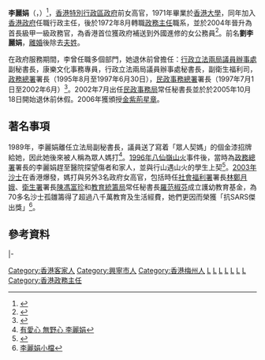 '''李麗娟'''{{GBSHK}}{{OBE}}{{JP}}（{{lang-en|Shelley Lee Lai-kuen}}，{{bd|1949年|6月30日|catIdx=L李}}）<ref>{{Cite web |url=http://www.kui.name/event/2008-07-01/%E6%9D%8E%E9%BA%97%E5%A8%9F%E7%94%9F%E6%97%A5%E5%81%95%E4%BB%94%E5%A5%B3%E9%81%8A%E8%BF%AA%E5%A3%AB%E5%B0%BC_n7950.htm |title=李麗娟生日偕仔女遊迪士尼 |access-date=2014-12-07 |archive-date=2021-01-07 |archive-url=https://web.archive.org/web/20210107001950/https://www.kui.name/event/2008-07-01/%E6%9D%8E%E9%BA%97%E5%A8%9F%E7%94%9F%E6%97%A5%E5%81%95%E4%BB%94%E5%A5%B3%E9%81%8A%E8%BF%AA%E5%A3%AB%E5%B0%BC_n7950.htm |dead-url=no }}</ref>，[[香港特別行政區政府|香港特別行政區政府]]前女高官，1971年畢業於[[香港大學|香港大學]]，同年加入[[香港政府|香港政府]]任職行政主任，後於1972年8月轉職[[政務主任|政務主任]]職系，並於2004年晉升為首長級甲一級政務官，為香港首位獲政府補送到外國進修的女公務員<ref>{{Cite web |url=http://hk.apple.nextmedia.com/supplement/culture/art/20120908/18010471 |title=港英餘業：眾人媽打李麗娟　買餸不論政 |access-date=2014-06-11 |archive-date=2017-03-11 |archive-url=https://web.archive.org/web/20170311000006/http://hk.apple.nextmedia.com/supplement/culture/art/20120908/18010471 |dead-url=no }}</ref>。前名'''劉李麗娟'''，[[離婚|離婚]]後除去[[夫姓|夫姓]]。

在政府服務期間，李曾任職多個部門，她退休前曾擔任：[[行政立法兩局議員辦事處|行政立法兩局議員辦事處]]副秘書長，康樂文化事務專員，行政立法兩局議員辦事處秘書長，副衛生福利司，[[政務總署|政務總署]]署長（1995年8月至1997年6月30日），[[民政事務總署|民政事務總署]]署長（1997年7月1日至2002年6月）<ref>{{Cite web |url=http://www.info.gov.hk/gia/general/200509/06/P200509060170.htm |title=梁寶榮和李麗娟退休 |access-date=2014-06-11 |archive-date=2016-03-04 |archive-url=https://web.archive.org/web/20160304200058/http://www.info.gov.hk/gia/general/200509/06/P200509060170.htm |dead-url=no }}</ref>。2002年7月出任[[民政事務局|民政事務局]]常任秘書長並於於2005年10月18日開始退休前休假。2006年獲頒授[[金紫荊星章|金紫荊星章]]。

==著名事項==
1989年，李麗娟離任立法局副秘書長，議員送了寫着「眾人契媽」的個金漆招牌給她，因此她後來被人稱為眾人媽打<ref>[http://www.eastweek.com.hk/index.php?link=content_detail&article_id=2991 有愛心 無野心 李麗娟]</ref>。[[1996年八仙嶺山火|1996年八仙嶺山火]]事件後，當時為[[政務總署|政務總署]]署長的李麗娟趕至醫院探望傷者和家人，並與行山遇山火的學生上契<ref>{{Cite web |url=http://paper.wenweipo.com/2006/06/07/MR0606070001.htm |title=李麗娟醉心公益退而不休 |access-date=2010-01-26 |archive-date=2020-11-16 |archive-url=https://web.archive.org/web/20201116171028/http://paper.wenweipo.com/2006/06/07/MR0606070001.htm |dead-url=no }}</ref>。[[SARS事件|2003年沙士]]在香港爆發，媽打與另外3名政府女高官，包括時任[[社會福利署|社會福利署]]署長[[林鄭月娥|林鄭月娥]]、[[衛生署|衛生署]]署長[[陳馮富珍|陳馮富珍]]和[[教育統籌局|教育統籌局]]常任秘書長[[羅范椒芬|羅范椒芬]]成立護幼教育基金，為70多名沙士孤雛籌得了超過八千萬教育及生活經費，她們更因而榮獲「抗SARS傑出獎」<ref>[http://edu.sina.com.hk/news/3/4/1/54225/1.html 李麗娟小檔]{{dead link|date=2018年3月 |bot=InternetArchiveBot |fix-attempted=yes }}</ref>。

==參考資料==
{{Reflist}}

{{start box}}
{{s-gov}}
{{s-before|[[王永平_(香港)|王永平]]}}
{{s-title|[[政務總署|政務總署署長]]|1995年8月至1997年6月}}
{{s-none|職位取消|改為民政事務總署署長}}
|-
{{s-none|新設職位|改自政務總署署長}}
{{s-title|<!-- 注释出：[[File:Home_Affairs_Department.svg|22px]] -->[[民政事務總署|民政事務總署署長]]|1997年7月至2002年6月}}
{{s-after|[[陳甘美華|陳甘美華]]}}
{{s-new|first}}
{{s-title|[[File:Hong_Kong_SAR_Regional_Emblem.svg|22px]][[香港民政事務局|民政事務局]][[常任秘書長|常任秘書長]]|2002年7月1日－2005年10月18日}}
{{s-after|[[林鄭月娥|林鄭月娥]]}}
{{end box}}
{{DEFAULTSORT:Lee}}
[[Category:香港客家人|Category:香港客家人]]
[[Category:興寧市人|Category:興寧市人]]
[[Category:香港梅州人|Category:香港梅州人]]
[[Category:OBE勳銜|L]]
[[Category:李姓|L]]
[[Category:前香港政府官員|L]]
[[Category:瑪利諾修院學校校友|L]]
[[Category:香港大學校友|L]]
[[Category:哈佛大學校友|L]]
[[Category:香港女性政治人物|L]]
[[Category:香港政務主任|Category:香港政務主任]]
